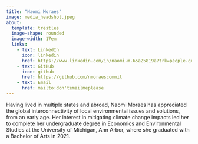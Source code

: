 ```yaml
---
title: "Naomi Moraes"
image: media_headshot.jpeg
about:
  template: trestles
  image-shape: rounded
  image-width: 17em
  links:
    - text: LinkedIn
      icon: linkedin
      href: https://www.linkedin.com/in/naomi-m-65a25819a?trk=people-guest_people_search-card
    - text: GitHub
      icon: github
      href: https://github.com/nmoraescommit
    - text: Email
      href: mailto:don'temailmeplease
---
```

::: darkbrown-text
Having lived in multiple states and abroad, Naomi Moraes has appreciated the global interconnectivity of local environmental issues and solutions, from an early age. Her interest in mitigating climate change impacts led her to complete her undergraduate degree in Economics and Environmental Studies at the University of Michigan, Ann Arbor, where she graduated with a Bachelor of Arts in 2021.
:::

